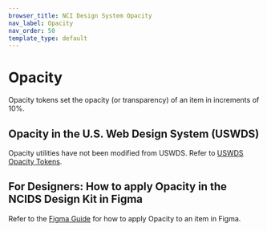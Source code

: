 ```yaml
---
browser_title: NCI Design System Opacity
nav_label: Opacity
nav_order: 50
template_type: default
---
```


# Opacity

Opacity tokens set the opacity (or transparency) of an item in increments of 10%.

## Opacity in the U.S. Web Design System (USWDS)

Opacity utilities have not been modified from USWDS. Refer to [USWDS Opacity Tokens](https://designsystem.digital.gov/design-tokens/opacity/).

## For Designers: How to apply Opacity in the NCIDS Design Kit in Figma

Refer to the [Figma Guide](../../get-started/figma-guide) for how to apply Opacity to an item in Figma.
